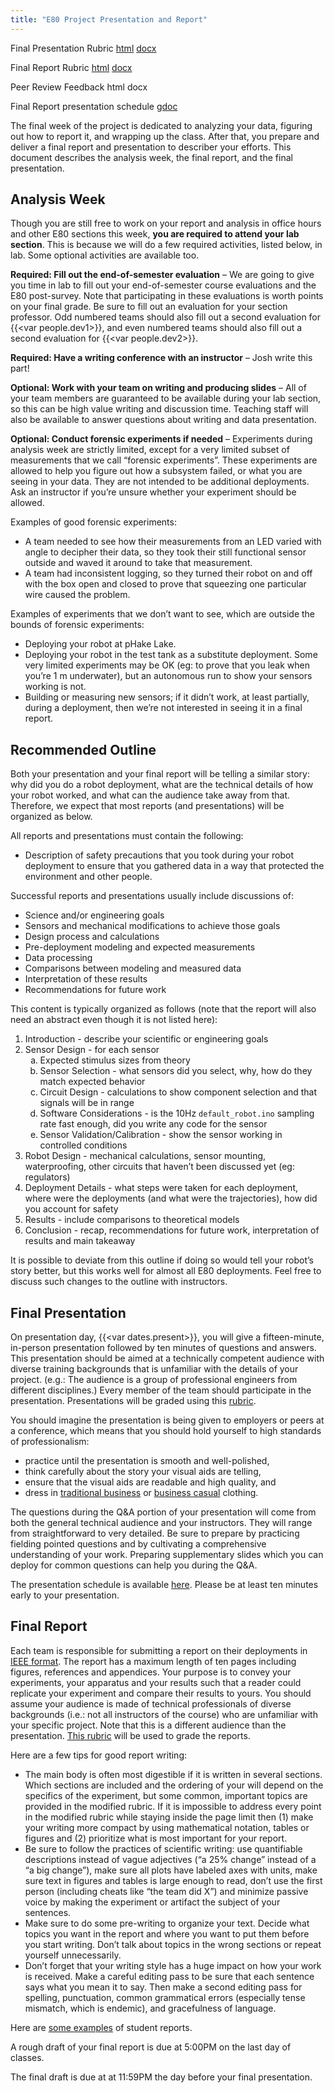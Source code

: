 ```yaml
---
title: "E80 Project Presentation and Report"
---
```


Final Presentation Rubric [html](presentation_rubric.qmd) [docx](presentation_rubric.docx)

Final Report Rubric [html](report_rubric.qmd) [docx](report_rubric.docx)

Peer Review Feedback html docx

Final Report presentation schedule [gdoc]({{<var urls.final_presentation_schedule>}})

The final week of the project is dedicated to analyzing your data, figuring out how to report it, and wrapping up the class.  After that, you prepare and deliver a final report and presentation to describer your efforts.  This document describes the analysis week, the final report, and the final presentation.

## Analysis Week

Though you are still free to work on your report and analysis in office hours and other E80 sections this week, **you are required to attend your lab section**.  This is because we will do a few required activities, listed below, in lab.  Some optional activities are available too.

**Required: Fill out the end-of-semester evaluation** -- We are going to give you time in lab to fill out your end-of-semester course evaluations and the E80 post-survey.  Note that participating in these evaluations is worth points on your final grade. Be sure to fill out an evaluation for your section professor.  Odd numbered teams should also fill out a second evaluation for {{<var people.dev1>}}, and even numbered teams should also fill out a second evaluation for {{<var people.dev2>}}.

**Required: Have a writing conference with an instructor** -- Josh write this part!

**Optional: Work with your team on writing and producing slides** -- All of your team members are guaranteed to be available during your lab section, so this can be high value writing and discussion time. Teaching staff will also be available to answer questions about writing and data presentation.

**Optional: Conduct forensic experiments if needed** -- Experiments during analysis week are strictly limited, except for a very limited subset of measurements that we call "forensic experiments".  These experiments are allowed to help you figure out how a subsystem failed, or what you are seeing in your data.  They are not intended to be additional deployments.  Ask an instructor if you're unsure whether your experiment should be allowed.

Examples of good forensic experiments:

- A team needed to see how their measurements from an LED varied with angle to decipher their data, so they took their still functional sensor outside and waved it around to take that measurement.
- A team had inconsistent logging, so they turned their robot on and off with the box open and closed to prove that squeezing one particular wire caused the problem.

Examples of experiments that we don't want to see, which are outside the bounds of forensic experiments:

- Deploying your robot at pHake Lake.
- Deploying your robot in the test tank as a substitute deployment.  Some very limited experiments may be OK (eg: to prove that you leak when you're 1 m underwater), but an autonomous run to show your sensors working is not.
- Building or measuring new sensors; if it didn't work, at least partially, during a deployment, then we're not interested in seeing it in a final report.

## Recommended Outline

Both your presentation and your final report will be telling a similar story: why did you do a robot deployment, what are the technical details of how your robot worked, and what can the audience take away from that.  Therefore, we expect that most reports (and presentations) will be organized as below.

All reports and presentations must contain the following:

* Description of safety precautions that you took during your robot deployment to ensure that you gathered data in a way that protected the environment and other people.

Successful reports and presentations usually include discussions of: 

* Science and/or engineering goals
* Sensors and mechanical modifications to achieve those goals
* Design process and calculations
* Pre-deployment modeling and expected measurements
* Data processing
* Comparisons between modeling and measured data
* Interpretation of these results
* Recommendations for future work

This content is typically organized as follows (note that the report will also need an abstract even though it is not listed here):

1. Introduction - describe your scientific or engineering goals
2. Sensor Design - for each sensor
    a. Expected stimulus sizes from theory
    b. Sensor Selection - what sensors did you select, why, how do they match expected behavior
    c. Circuit Design - calculations to show component selection and that signals will be in range
    d. Software Considerations - is the 10Hz `default_robot.ino` sampling rate fast enough, did you write any code for the sensor
    e. Sensor Validation/Calibration - show the sensor working in controlled conditions
3. Robot Design - mechanical calculations, sensor mounting, waterproofing, other circuits that haven't been discussed yet (eg: regulators)
4. Deployment Details - what steps were taken for each deployment, where were the deployments (and what were the trajectories), how did you account for safety
5. Results - include comparisons to theoretical models
6. Conclusion - recap, recommendations for future work, interpretation of results and main takeaway

It is possible to deviate from this outline if doing so would tell your robot's story better, but this works well for almost all E80 deployments. Feel free to discuss such changes to the outline with instructors.

## Final Presentation

On presentation day, {{<var dates.present>}}, you will give a fifteen-minute, in-person presentation followed by ten minutes of questions and answers. This presentation should be aimed at a technically competent audience with diverse training backgrounds that is unfamiliar with the details of your project. (e.g.: The audience is a group of professional engineers from different disciplines.)  Every member of the team should participate in the presentation.  Presentations will be graded using this [rubric](presentation_rubric.qmd).

You should imagine the presentation is being given to employers or peers at a conference, which means that you should hold yourself to high standards of professionalism: 

- practice until the presentation is smooth and well-polished, 
- think carefully about the story your visual aids are telling, 
- ensure that the visual aids are readable and high quality, and 
- dress in [traditional business](http://www.casualpower.com/business_casual_tips/biz_attire.html) or [business casual](http://www.wisegeek.org/what-is-meant-by-business-casual-dress.htm) clothing. 

The questions during the Q&A portion of your presentation will come from both the general technical audience and your instructors. They will range from straightforward to very detailed. Be sure to prepare by practicing fielding pointed questions and by cultivating a comprehensive understanding of your work. Preparing supplementary slides which you can deploy for common questions can help you during the Q&A.

The presentation schedule is available [here]({{<var urls.final_presentation_schedule>}}).
Please be at least ten minutes early to your presentation.  



## Final Report

Each team is responsible for submitting a report on their deployments in [IEEE format](https://www.ieee.org/conferences/publishing/templates.html). The report has a maximum length of ten pages including figures, references and appendices. Your purpose is to convey your experiments, your apparatus and your results such that a reader could replicate your experiment and compare their results to yours. You should assume your audience is made of technical professionals of diverse backgrounds (i.e.: not all instructors of the course) who are unfamiliar with your specific project. Note that this is a different audience than the  presentation. [This rubric](presentation_rubric.qmd) will be used to grade the reports.   

Here are a few tips for good report writing:

* The main body is often most digestible if it is written in several sections. Which sections are included and the ordering of your will depend on the specifics of the experiment, but some common, important topics are provided in the modified rubric. If it is impossible to address every point in the modified rubric while staying inside the page limit then (1) make your writing more compact by using mathematical notation, tables or figures and (2) prioritize what is most important for your report. 
* Be sure to follow the practices of scientific writing: use quantifiable descriptions instead of vague adjectives ("a 25% change" instead of a "a big change"), make sure all plots have labeled axes with units, make sure text in figures and tables is large enough to read, don't use the first person (including cheats like "the team did X") and minimize passive voice by making the experiment or artifact the subject of your sentences.
* Make sure to do some pre-writing to organize your text. Decide what topics you want in the report and where you want to put them before you start writing. Don't talk about topics in the wrong sections or repeat yourself unnecessarily.
* Don't forget that your writing style has a huge impact on how your work is received. Make a careful editing pass to be sure that each sentence says what you mean it to say. Then make a second editing pass for spelling, punctuation, common grammatical errors (especially tense mismatch, which is endemic), and gracefulness of language.

Here are [some examples](https://drive.google.com/file/d/1S9CDXcDnjuwNG8Eaq6cG5EOcC_Bojqcw/view?usp=sharing) of student reports.

A rough draft of your final report is due at 5:00PM on the last day of classes.

The final draft is due at at 11:59PM the day before your final presentation.